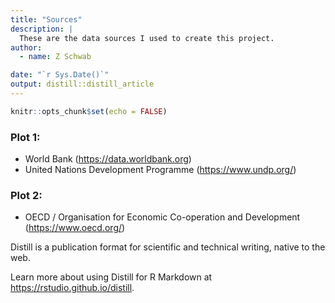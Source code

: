 ```yaml
---
title: "Sources"
description: |
  These are the data sources I used to create this project.
author:
  - name: Z Schwab 

date: "`r Sys.Date()`"
output: distill::distill_article
---
```


```r
knitr::opts_chunk$set(echo = FALSE)
```
### Plot 1:
* World Bank (<https://data.worldbank.org>)
* United Nations Development Programme (<https://www.undp.org/>)

### Plot 2:
* OECD / Organisation for Economic Co-operation and Development (<https://www.oecd.org/>)



Distill is a publication format for scientific and technical writing, native to the web. 

Learn more about using Distill for R Markdown at <https://rstudio.github.io/distill>.





